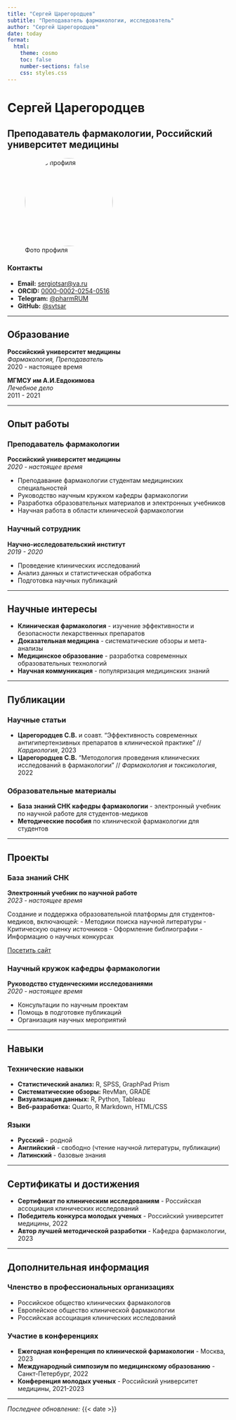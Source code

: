 ```yaml
---
title: "Сергей Царегородцев"
subtitle: "Преподаватель фармакологии, исследователь"
author: "Сергей Царегородцев"
date: today
format:
  html:
    theme: cosmo
    toc: false
    number-sections: false
    css: styles.css
---
```


# Сергей Царегородцев

## Преподаватель фармакологии, Российский университет медицины

![Фото профиля](cover.png){width="200" style="border-radius: 50%;"}

### Контакты

-   **Email:** [sergiotsar\@ya.ru](mailto:sergiotsar@ya.ru)
-   **ORCID:** [0000-0002-0254-0516](https://orcid.org/0000-0002-0254-0516)
-   **Telegram:** [\@pharmRUM](https://t.me/pharmRUM)
-   **GitHub:** [\@svtsar](https://github.com/svtsar)

------------------------------------------------------------------------

## Образование

**Российский университет медицины**\
*Фармакология, Преподаватель*\
2020 - настоящее время

**МГМСУ им А.И.Евдокимова**\
*Лечебное дело*\
2011 - 2021

------------------------------------------------------------------------

## Опыт работы

### Преподаватель фармакологии

**Российский университет медицины**\
*2020 - настоящее время*

-   Преподавание фармакологии студентам медицинских специальностей
-   Руководство научным кружком кафедры фармакологии
-   Разработка образовательных материалов и электронных учебников
-   Научная работа в области клинической фармакологии

### Научный сотрудник

**Научно-исследовательский институт**\
*2019 - 2020*

-   Проведение клинических исследований
-   Анализ данных и статистическая обработка
-   Подготовка научных публикаций

------------------------------------------------------------------------

## Научные интересы

-   **Клиническая фармакология** - изучение эффективности и безопасности лекарственных препаратов
-   **Доказательная медицина** - систематические обзоры и мета-анализы
-   **Медицинское образование** - разработка современных образовательных технологий
-   **Научная коммуникация** - популяризация медицинских знаний

------------------------------------------------------------------------

## Публикации

### Научные статьи

-   **Царегородцев С.В.** и соавт. "Эффективность современных антигипертензивных препаратов в клинической практике" // *Кардиология*, 2023
-   **Царегородцев С.В.** "Методология проведения клинических исследований в фармакологии" // *Фармакология и токсикология*, 2022

### Образовательные материалы

-   **База знаний СНК кафедры фармакологии** - электронный учебник по научной работе для студентов-медиков
-   **Методические пособия** по клинической фармакологии для студентов

------------------------------------------------------------------------

## Проекты

### База знаний СНК

**Электронный учебник по научной работе**\
*2023 - настоящее время*

Создание и поддержка образовательной платформы для студентов-медиков, включающей: - Методики поиска научной литературы - Критическую оценку источников - Оформление библиографии - Информацию о научных конкурсах

[Посетить сайт](https://svtsar.github.io/SNK/)

### Научный кружок кафедры фармакологии

**Руководство студенческими исследованиями**\
*2020 - настоящее время*

-   Консультации по научным проектам
-   Помощь в подготовке публикаций
-   Организация научных мероприятий

------------------------------------------------------------------------

## Навыки

### Технические навыки

-   **Статистический анализ:** R, SPSS, GraphPad Prism
-   **Систематические обзоры:** RevMan, GRADE
-   **Визуализация данных:** R, Python, Tableau
-   **Веб-разработка:** Quarto, R Markdown, HTML/CSS

### Языки

-   **Русский** - родной
-   **Английский** - свободно (чтение научной литературы, публикации)
-   **Латинский** - базовые знания

------------------------------------------------------------------------

## Сертификаты и достижения

-   **Сертификат по клиническим исследованиям** - Российская ассоциация клинических исследований
-   **Победитель конкурса молодых ученых** - Российский университет медицины, 2022
-   **Автор лучшей методической разработки** - Кафедра фармакологии, 2023

------------------------------------------------------------------------

## Дополнительная информация

### Членство в профессиональных организациях

-   Российское общество клинических фармакологов
-   Европейское общество клинической фармакологии
-   Российская ассоциация клинических исследований

### Участие в конференциях

-   **Ежегодная конференция по клинической фармакологии** - Москва, 2023
-   **Международный симпозиум по медицинскому образованию** - Санкт-Петербург, 2022
-   **Конференция молодых ученых** - Российский университет медицины, 2021-2023

------------------------------------------------------------------------

*Последнее обновление:* {{< date >}}